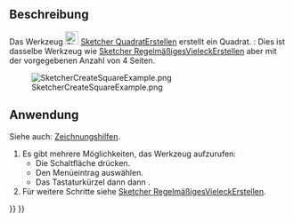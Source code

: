 <languages/>

{{Docnav/de
|[[Sketcher_CreateTriangle/de|DreieckErstellen]]
|[[Sketcher_CreatePentagon/de|FünfeckErstellen]]
|[[Sketcher_Workbench/de|Sketcher]]
|IconL=Sketcher_CreateTriangle.svg
|IconR=Sketcher_CreatePentagon.svg
|IconC=Workbench_Sketcher.svg
}}

{{GuiCommand/de
|Name=Sketcher CreateSquare
|Name/de=Sketcher QuadratErstellen
|MenuLocation=Sketch → Skizzengeometrien → Quadrat erstellen
|Workbenches=[[Sketcher_Workbench/de|Sketcher]]
|Shortcut={{KEY|G}} {{KEY|P}} {{KEY|4}}
|Version=0.15
|SeeAlso=[[Sketcher_CreateRegularPolygon/de|Sketcher RegelmäßigesVieleckErstellen]]
}}

<span id="Description"></span>
==Beschreibung==

Das Werkzeug [[Image:Sketcher_CreateSquare.svg|24px]] [[Sketcher_CreateSquare/de|Sketcher QuadratErstellen]] erstellt ein Quadrat. {{Version/de|1.0}}: Dies ist dasselbe Werkzeug wie [[Sketcher_CreateRegularPolygon/de|Sketcher RegelmäßigesVieleckErstellen]] aber mit der vorgegebenen Anzahl von 4 Seiten.

[[Image:SketcherCreateSquareExample.png‎]]

<span id="Usage"></span>
==Anwendung==

Siehe auch: [[Sketcher_Workbench/de#Zeichnungshilfen|Zeichnungshilfen]].

# Es gibt mehrere Möglichkeiten, das Werkzeug aufzurufen:
#* Die Schaltfläche {{Button|[[Image:Sketcher_CreateSquare.svg|16px]] [[Sketcher_CreateSquare/de|Quadrat]]}} drücken.
#* Den Menüeintrag {{MenuCommand|Skizze → Skizzengeometrien → [[Image:Sketcher_CreateSquare.svg|16px]] Quadrat erstellen}} auswählen.
#* Das Tastaturkürzel {{KEY|G}} dann {{KEY|P}} dann {{KEY|4}}.
# Für weitere Schritte siehe [[Sketcher_CreateRegularPolygon/de#Anwendung|Sketcher RegelmäßigesVieleckErstellen]].


{{Docnav/de
|[[Sketcher_CreateTriangle/de|DreieckErstellen]]
|[[Sketcher_CreatePentagon/de|FünfeckErstellen]]
|[[Sketcher_Workbench/de|Sketcher]]
|IconL=Sketcher_CreateTriangle.svg
|IconR=Sketcher_CreatePentagon.svg
|IconC=Workbench_Sketcher.svg
}}

{{Sketcher Tools navi{{#translation:}}}}
{{Userdocnavi{{#translation:}}}}